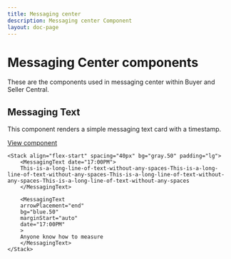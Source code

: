 ```yaml
---
title: Messaging center
description: Messaging center Component
layout: doc-page
---
```


# Messaging Center components

These are the components used in messaging center within Buyer and Seller
Central.

## Messaging Text

This component renders a simple messaging text card with a timestamp.

[View component](https://design-system.tradelingdev.com/?path=/story/messaging-center--messaging-card)

```
<Stack align="flex-start" spacing="40px" bg="gray.50" padding="lg">
    <MessagingText date="17:00PM">
    This-is-a-long-line-of-text-without-any-spaces-This-is-a-long-line-of-text-without-any-spaces-This-is-a-long-line-of-text-without-any-spaces-This-is-a-long-line-of-text-without-any-spaces
    </MessagingText>

    <MessagingText
    arrowPlacement="end"
    bg="blue.50"
    marginStart="auto"
    date="17:00PM"
    >
    Anyone know how to measure
    </MessagingText>
</Stack>
```
